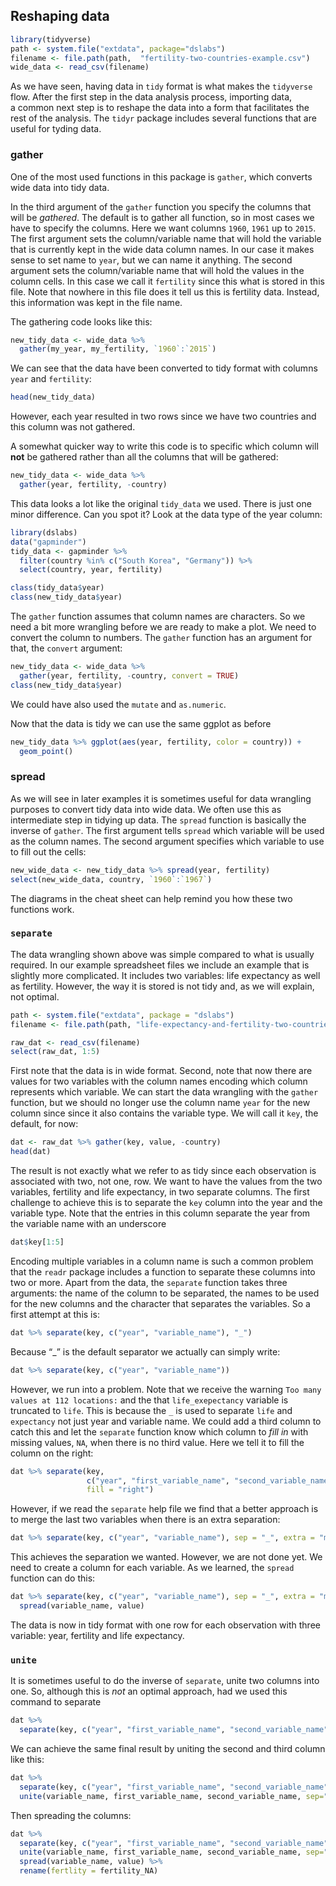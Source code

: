 ## Reshaping data

```r
library(tidyverse) 
path <- system.file("extdata", package="dslabs")
filename <- file.path(path,  "fertility-two-countries-example.csv")
wide_data <- read_csv(filename)
```

As we have seen, having data in `tidy` format is what makes the `tidyverse` flow. After the first step in the data analysis process, importing data,  
a common next step is to reshape the data into a form that facilitates the rest of the analysis. The `tidyr` package includes several functions that are useful for tyding data. 

### gather

One of the most used functions in this package is `gather`, which converts wide data into tidy data. 

In the third argument of the `gather` function you specify the columns that will be _gathered_. The default is to gather all function, so in most cases we have to specify the columns. Here we want columns `1960`, `1961` up to `2015`. The first argument sets the column/variable name that will hold the variable that is currently kept in the wide data column names. In our case it makes sense to set name to `year`, but we can name it anything. The second argument sets the column/variable name that will hold the values in the column cells. In this case we call it `fertility` since this what is stored in this file. Note that nowhere in this file does it tell us this is fertility data. Instead, this information was kept in the file name.  

The gathering code looks like this:

```r
new_tidy_data <- wide_data %>%
  gather(my_year, my_fertility, `1960`:`2015`) 
```

We can see that the data have been converted to tidy format with columns `year` and `fertility`:

```r
head(new_tidy_data)
```

However, each year resulted in two rows since we have two countries and this column was not gathered.

A somewhat quicker way to write this code is to specific which column will **not** be gathered rather than all the columns that will be gathered:

```r
new_tidy_data <- wide_data %>%
  gather(year, fertility, -country)
```

This data looks a lot like the original `tidy_data` we used. There is just one minor difference. Can you spot it? Look at the data type of the year column:

```r
library(dslabs)
data("gapminder")
tidy_data <- gapminder %>% 
  filter(country %in% c("South Korea", "Germany")) %>%
  select(country, year, fertility)

class(tidy_data$year)
class(new_tidy_data$year)
```

The `gather` function assumes that column names are characters. So we need a bit more wrangling before we are ready to make a plot. We need to convert the column to numbers. The `gather` function has an argument for that, the `convert` argument:

```r
new_tidy_data <- wide_data %>%
  gather(year, fertility, -country, convert = TRUE)
class(new_tidy_data$year)
```

We could have also used the `mutate` and `as.numeric`.

Now that the data is tidy we can use the same ggplot as before

```r
new_tidy_data %>% ggplot(aes(year, fertility, color = country)) +
  geom_point()
```

### spread

As we will see in later examples it is sometimes useful for data wrangling purposes to convert tidy data into wide data. We often use this as intermediate step in tidying up data. The `spread` function is basically the inverse of `gather`. The first argument tells `spread` which variable will be used as the column names. The second argument specifies which variable to use to fill out the cells:

```r
new_wide_data <- new_tidy_data %>% spread(year, fertility)
select(new_wide_data, country, `1960`:`1967`)
```


The diagrams in the cheat sheet can help remind you how these two functions work.


### `separate`

The data wrangling shown above was simple compared to what is usually required. In our example spreadsheet files we include an example that is slightly more complicated. It includes two variables: life expectancy as well as fertility. However, the way it is stored is not tidy and, as we will explain, not optimal.

```r
path <- system.file("extdata", package = "dslabs")
filename <- file.path(path, "life-expectancy-and-fertility-two-countries-example.csv")

raw_dat <- read_csv(filename)
select(raw_dat, 1:5)
```

First note that the data is in wide format. Second, note that now there are values for two variables with the column names encoding which column represents which variable. We can start the data wrangling with the `gather` function, but we should no longer use the column name `year` for the new column since since it also contains the variable type. We will call it `key`, the default, for now:

```r
dat <- raw_dat %>% gather(key, value, -country)
head(dat)
```

The result is not exactly what we refer to as tidy since each observation is associated with two, not one, row. We want to have the values from the two variables, fertility and life expectancy, in two separate columns. The first challenge to achieve this is to separate the `key` column into the year and the variable type. Note that the entries in this column separate the year from the variable name with an underscore 

```r
dat$key[1:5]
```

Encoding multiple variables in a column name is such a common problem that the `readr` package includes a function to separate these columns into two or more. Apart from the data, the `separate` function takes three arguments: the name of the column to be separated, the names to be used for the new columns and the character that separates the variables. So a first attempt at this is:

```r
dat %>% separate(key, c("year", "variable_name"), "_")
```

Because "_" is the default separator we actually can simply write:

```r
dat %>% separate(key, c("year", "variable_name"))
```

However, we run into a problem. Note that we receive the warning `Too many values at 112 locations:` and the that `life_exepectancy` variable is truncated to `life`. This is because the `_` is used to separate `life` and `expectancy` not just year and variable name. We could add a third column to catch this and let the `separate` function know which column to _fill in_ with missing values, `NA`, when there is no third value. Here we tell it to fill the column on the right:

```r
dat %>% separate(key, 
                 c("year", "first_variable_name", "second_variable_name"), 
                 fill = "right")
```

However, if we read the `separate` help file we find that a better approach is to merge the last two variables when there is an extra separation:

```r
dat %>% separate(key, c("year", "variable_name"), sep = "_", extra = "merge")
```

This achieves the separation we wanted. However, we are not done yet. We need to create a column for each variable. As we learned, the `spread` function can do  this:

```r
dat %>% separate(key, c("year", "variable_name"), sep = "_", extra = "merge") %>%
  spread(variable_name, value) 
```

The data is now in tidy format with one row for each observation with three variable: year, fertility and life expectancy.

### `unite`

It is sometimes useful to do the inverse of `separate`, unite two columns into one. So, although this is *not* an optimal approach, had we used this command to separate 

```r
dat %>% 
  separate(key, c("year", "first_variable_name", "second_variable_name"), fill = "right")
```

We can achieve the same final result by uniting the second and third column like this:

```r
dat %>% 
  separate(key, c("year", "first_variable_name", "second_variable_name"), fill = "right") %>%
  unite(variable_name, first_variable_name, second_variable_name, sep="_")
```

Then spreading the columns:

```r
dat %>% 
  separate(key, c("year", "first_variable_name", "second_variable_name"), fill = "right") %>%
  unite(variable_name, first_variable_name, second_variable_name, sep="_") %>%
  spread(variable_name, value) %>%
  rename(fertlity = fertility_NA)
```






